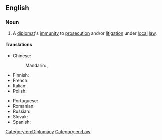 ==English==

{{wikipedia}}

===Noun===
{{en-noun|-}}

# A [[diplomat]]'s [[immunity]] to [[prosecution]] and/or [[litigation]] under [[local]] [[law]].

====Translations====
{{trans-top|diplomat's legal immunity}}
* Chinese:
*: Mandarin: {{t|cmn|外交豁免權}}, {{t|cmn|外交豁免权|tr=wàijiāo huòmiǎnquán}}
* Finnish: {{t|fi|diplomaattinen koskemattomuus}}
* French: {{t|fr|immunité diplomatique|f}}
* Italian: {{t|it|immunità diplomatica|f}}
* Polish: {{t|pl|immunitet dyplomatyczny|m}}
{{trans-mid}}
* Portuguese: {{t+|pt|imunidade diplomática|f}}
* Romanian: {{t+|ro|imunitate diplomatică|f}}
* Russian: {{t|ru|дипломати́ческая неприкоснове́нность|f}}
* Slovak: {{t|sk|diplomatická imunita}}
* Spanish: {{t|es|inmunidad diplomática|f}}
{{trans-bottom}}

[[Category:en:Diplomacy]]
[[Category:en:Law]]